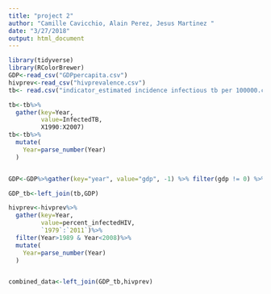 ```yaml
---
title: "project 2"
author: "Camille Cavicchio, Alain Perez, Jesus Martinez "
date: "3/27/2018"
output: html_document
---
```


```r
library(tidyverse)
library(RColorBrewer)
GDP<-read_csv("GDPpercapita.csv")
hivprev<-read_csv("hivprevalence.csv")
tb<- read.csv("indicator_estimated incidence infectious tb per 100000.csv") 

tb<-tb%>%
  gather(key=Year,
         value=InfectedTB,
         X1990:X2007)
tb<-tb%>%
  mutate(
    Year=parse_number(Year)
  )


GDP<-GDP%>%gather(key="year", value="gdp", -1) %>% filter(gdp != 0) %>% filter(year>1990) %>% filter(year<2008)%>%group_by(Country) 

GDP_tb<-left_join(tb,GDP)

hivprev<-hivprev%>%
  gather(key=Year,
         value=percent_infectedHIV,
         `1979`:`2011`)%>%
  filter(Year>1989 & Year<2008)%>%
  mutate(
    Year=parse_number(Year)
  )


combined_data<-left_join(GDP_tb,hivprev)

```



